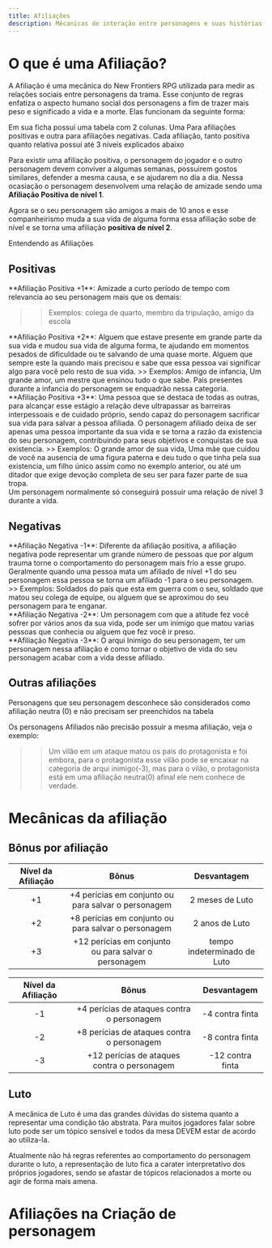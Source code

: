 ```yaml
---
title: Afiliações
description: Mêcanicas de interação entre personagens e suas histórias na narrativa
---
```


# O que é uma Afiliação?

A Afiliação é uma mecânica do New Frontiers RPG utilizada para medir as relações sociais entre
personagens da trama. Esse conjunto de regras enfatiza o aspecto humano social dos personagens 
a fim de trazer mais peso e significado a vida e a morte. Elas funcionam da seguinte forma:

Em sua ficha possuí uma tabela com 2 colunas. Uma Para afiliações positivas e outra para
afiliações negativas. Cada afiliação, tanto positiva quanto relativa possuí até 3 níveis explicados abaixo

Para existir uma afiliação positiva, o personagem do jogador e o outro personagem devem conviver a algumas semanas,
possuirem gostos similares, defender a mesma causa, e se ajudarem no dia a dia. Nessa ocasiação o personagem desenvolvem uma relação
de amizade sendo uma **Afiliação Positiva de nível 1**.

Agora se o seu personagem são amigos a mais de 10 anos e esse companheirismo muda a sua vida de alguma forma
essa afiliação sobe de nível e se torna uma afiliação **positiva de nível 2**.

Entendendo as Afiliações

## Positivas

<div className='box-border'>
 **Afiliação Positiva +1**: Amizade a curto período de tempo com relevancia ao seu
 personagem mais que os demais: 

 >> Exemplos: colega de quarto, membro da tripulação, amigo da escola
</div>
 
<div className='box-border'>
  **Afiliação Positiva +2**: Alguem que estave presente em grande parte da sua vida e mudou 
 sua vida de alguma forma, te ajudando em momentos pesados de dificuldade ou te salvando de uma quase morte.
  Alguem que sempre este la quando mais precisou e sabe que essa pessoa vai significar algo para você pelo 
  resto de sua vida.
  >> Exemplos: Amigo de infancia, Um grande amor, um mestre que ensinou tudo o que sabe. Pais presentes durante a infancia do personagem se enquadrão nessa categoria.
 </div>

<div className='box-border'>
  **Afiliação Positiva +3**: Uma pessoa que se destaca de todas as outras, para alcançar
  esse estágio a relação deve ultrapassar as barreiras interpessoais e de cuidado próprio,
   sendo capaz do personagem sacrificar sua vida para salvar a pessoa afiliada. O personagem
    afiliado deixa de ser apenas uma pessoa importante da sua vida e se torna a razão da existencia 
    do seu personagem, contribuindo para seus objetivos e conquistas de sua existencia.
      >> Exemplos: O grande amor de sua vida, Uma mãe que cuidou de você na ausencia de uma figura paterna
     e deu tudo o que tinha pela sua existencia, um filho único assim como no exemplo anterior, ou
      até um ditador que exige devoção completa de seu ser para fazer parte de sua tropa.
 </div>
 

 <Callout type="info">
    Um personagem normalmente só conseguirá possuir uma relação de nível 3 durante a vida.
 </Callout>

 ## Negativas

<div className='box-border'>
 **Afiliação Negativa -1**: Diferente da afiliação positiva, a afiliação negativa pode representar
  um grande número de pessoas que por algum trauma torne o comportamento do personagem mais frio a
   esse grupo. Geralmente quando uma pessoa mata um afiliado de nível +1 do seu personagem essa
    pessoa se torna um afiliado -1 para o seu personagem.
 >> Exemplos: Soldados do país que esta em guerra com o seu, soldado que matou seu colega de equipe, ou alguem que se aproximou do seu personagem para te enganar.
 </div>

<div className='box-border'>
 **Afiliação Negativa -2**: Um personagem com que a atitude fez você sofrer por vários anos da sua vida, pode ser um inimigo que matou varias pessoas que conhecia ou alguem que fez você ir preso.
 </div>

<div className='box-border'>
 **Afiliação Negativa -3**: O arqui Inimigo do seu personagem, ter um personagem nessa afiliação é como tornar o objetivo de vida do seu personagem acabar com a vida desse afiliado.

</div>

## Outras afiliações

Personagens que seu personagem desconhece são considerados como afiliação neutra (0) e não precisam ser preenchidos na tabela

Os personagens Afiliados não precisão possuir a mesma afiliação, veja o exemplo:

>> Um vilão em um ataque matou os pais do protagonista e foi embora, para o protagonista esse vilão pode se encaixar na categoria de arqui inimigo(-3), mas para o vilão, o protagonista está em uma afiliação neutra(0) afinal ele nem conhece de verdade.

# Mecânicas da afiliação

## Bônus por afiliação


| Nível da Afiliação  | Bônus | Desvantagem |
| :-----: | :----: | :----: | 
|   +1  |  +4 perícias em conjunto ou para salvar o personagem  |   2 meses de Luto |
|   +2  |  +8 perícias em conjunto ou para salvar o personagem |   2 anos de Luto  |
|   +3  |  +12 perícias em conjunto ou para salvar o personagem |   tempo indeterminado de Luto |


| Nível da Afiliação  | Bônus | Desvantagem |
| :-----: | :----: | :----: | 
|   -1  |  +4 perícias de ataques contra o personagem |   -4 contra finta  |
|   -2  |  +8 perícias de ataques contra o personagem |   -8 contra finta  |
|   -3  |  +12 perícias de ataques contra o personagem |  -12 contra finta |

## Luto

A mecânica de Luto é uma das grandes dúvidas do sistema quanto a representar uma
 condição tão abstrata. Para muitos jogadores falar sobre luto pode ser um tópico
  sensivel e todos da mesa DEVEM estar de acordo ao utiliza-la.

Atualmente não há regras referentes ao comportamento do personagem durante o luto, a representação de luto fica a carater interpretativo dos próprios jogadores, sendo se afastar de tópicos relacionados a morte ou agir de forma mais amena.

# Afiliações na Criação de personagem
